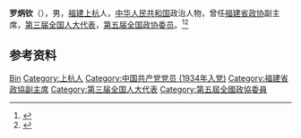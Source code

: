'''罗炳钦'''（{{bd|1911年|}}），男，[[福建|福建]][[上杭|上杭]]人，[[中华人民共和国|中华人民共和国]]政治人物，曾任[[福建省政协|福建省政协]]副主席，[[第三届全国人大代表|第三届全国人大代表]]，[[第五届全国政协委员|第五届全国政协委员]]。<ref>{{Cite book|title=历届全国政协委员人名辞典|author=|publisher=中国国际广播出版社|year=1996|isbn=9787507813746|location=北京|pages=286}}</ref><ref>{{Cite book|title=中华人民共和国职官志|author=何虎生, 李耀东, 向常福主编|publisher=中国社会出版社|year=2003|isbn=9787800883934|location=北京|pages=}}</ref>

== 参考资料 ==
{{reflist}}

{{中国人物小作品}}

{{Authority control}}
{{DEFAULTSORT:Luo罗}}
[[Category:罗姓|Bin]]
[[Category:上杭人|Category:上杭人]]
[[Category:中国共产党党员_(1934年入党)|Category:中国共产党党员 (1934年入党)]]
[[Category:福建省政協副主席|Category:福建省政協副主席]]
[[Category:第三届全国人大代表|Category:第三届全国人大代表]]
[[Category:第五屆全國政協委員|Category:第五屆全國政協委員]]